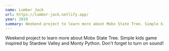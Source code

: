 ```yaml
---
name: Lumber Jack
url: https://lumber-jack.netlify.app/
year: 2019
summary: Weekend project to learn more about Mobx State Tree. Simple kids game inspired by Stardew Valley and Monty Python. Don't forget to turn on sound!
---
```


Weekend project to learn more about Mobx State Tree. Simple kids game inspired by Stardew Valley and Monty Python. Don't forget to turn on sound!
